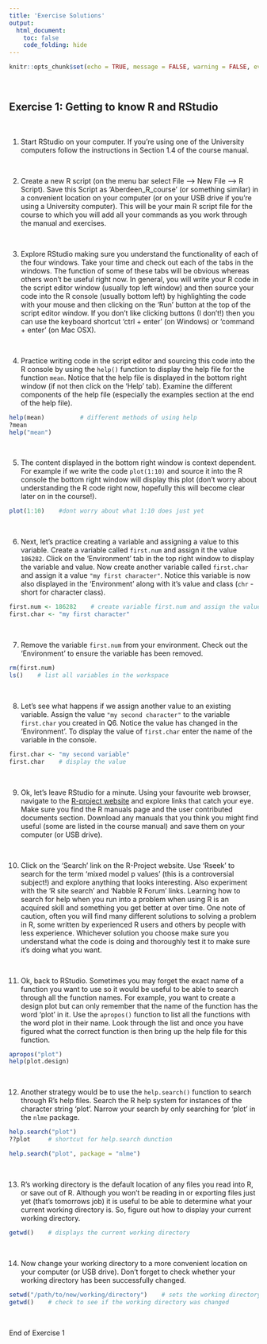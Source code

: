 ```yaml
---
title: 'Exercise Solutions'
output: 
  html_document:
    toc: false
    code_folding: hide
---
```


```r
knitr::opts_chunk$set(echo = TRUE, message = FALSE, warning = FALSE, eval = FALSE, cache = FALSE)
```

\  

## Exercise 1: Getting to know R and RStudio

\  

1. Start RStudio on your computer. If you're using one of the University computers follow the instructions in Section 1.4 of the course manual.

\  

2. Create a new R script (on the menu bar select File --> New File --> R Script). Save this Script as ‘Aberdeen_R_course’ (or something similar) in a convenient location on your computer (or on your USB drive if you're using a University computer). This will be your main R script file for the course to which you will add all your commands as you work through the manual and exercises. 

\  

3. Explore RStudio making sure you understand the functionality of each of the four windows. Take your time and check out each of the tabs in the windows. The function of some of these tabs will be obvious whereas others won't be useful right now. In general, you will write your R code in the script editor window (usually top left window) and then source your code into the R console (usually bottom left) by highlighting the code with your mouse and then clicking on the 'Run' button at the top of the script editor window. If you don't like clicking buttons (I don't!) then you can use the keyboard shortcut 'ctrl + enter' (on Windows) or 'command + enter' (on Mac OSX). 

\  

4. Practice writing code in the script editor and sourcing this code into the R console by using the ```help()``` function to display the help file for the function ```mean```. Notice that the help file is displayed in the bottom right window (if not then click on the 'Help' tab). Examine the different components of the help file (especially the examples section at the end of the help file).

```r
help(mean)          # different methods of using help
?mean
help("mean")
```

\  

5. The content displayed in the bottom right window is context dependent. For example if we write the code ```plot(1:10)``` and source it into the R console the bottom right window will display this plot (don't worry about understanding the R code right now, hopefully this will become clear later on in the course!). 

```r
plot(1:10)    #dont worry about what 1:10 does just yet
```

\  

6. Next, let's practice creating a variable and assigning a value to this variable. Create a variable called ```first.num``` and assign it the value ```186282```. Click on the 'Environment' tab in the top right window to display the variable and value. Now create another variable called ```first.char``` and assign it a value ```"my first character"```. Notice this variable is now also displayed in the 'Environment' along with it's value and class (```chr``` - short for character class). 

```r
first.num <- 186282    # create variable first.num and assign the value 186282
first.char <- "my first character"
```
\  

7. Remove the variable ```first.num``` from your environment. Check out the 'Environment' to ensure the variable has been removed. 

```r
rm(first.num)
ls()    # list all variables in the workspace 
```
\  

8. Let's see what happens if we assign another value to an existing variable. Assign the value ```"my second character"``` to the variable ```first.char``` you created in Q6. Notice the value has changed in the 'Environment'. To display the value of ```first.char``` enter the name of the variable in the console. 

```r
first.char <- "my second variable"
first.char    # display the value 
```
\  

9. Ok, let's leave RStudio for a minute. Using your favourite web browser, navigate to the [R-project website](http://www.r-project.org) and explore links that catch your eye. Make sure you find the R manuals page and the user contributed documents section. Download any manuals that you think you might find useful (some are listed in the course manual) and save them on your computer (or USB drive).

\  

10. Click on the 'Search' link on the R-Project website. Use 'Rseek' to search for the term 'mixed model p values' (this is a controversial subject!) and explore anything that looks interesting. Also experiment with the 'R site search' and 'Nabble R Forum' links. Learning how to search for help when you run into a problem when using R is an acquired skill and something you get better at over time. One note of caution, often you will find many different solutions to solving a problem in R, some written by experienced R users and others by people with less experience. Whichever solution you choose make sure you understand what the code is doing and thoroughly test it to make sure it's doing what you want.

\  

11.	Ok, back to RStudio. Sometimes you may forget the exact name of a function you want to use so it would be useful to be able to search through all the function names. For example, you want to create a design plot but can only remember that the name of the function has the word 'plot' in it. Use the ```apropos()``` function to list all the functions with the word plot in their name. Look through the list and once you have figured what the correct function is then bring up the help file for this function. 

```r
apropos("plot")
help(plot.design)
```
\  

12. Another strategy would be to use the ```help.search()``` function to search through R's help files. Search the R help system for instances of the character string ‘plot’. Narrow your search by only searching for ‘plot’ in the ```nlme``` package.

```r
help.search("plot")
??plot     # shortcut for help.search dunction

help.search("plot", package = "nlme")
```
\  

13.	R's working directory is the default location of any files you read into R, or save out of R. Although you won't be reading in or exporting files just yet (that's tomorrows job) it is useful to be able to determine what your current working directory is. So, figure out how to display your current working directory.

```r
getwd()    # displays the current working directory 
```
\  

14.	Now change your working directory to a more convenient location on your computer (or USB drive). Don't forget to check whether your working directory has been successfully changed. 

```r
setwd("/path/to/new/working/directory")    # sets the working directory 
getwd()    # check to see if the working directory was changed
```

\  

End of Exercise 1